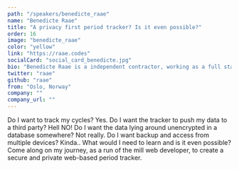 ```yaml
---
path: "/speakers/benedicte_raae"
name: "Benedicte Raae"
title: "A privacy first period tracker? Is it even possible?"
order: 16
image: "benedicte_raae"
color: "yellow"
link: "https://raae.codes"
socialCard: "social_card_benedicte.jpg"
bio: "Benedicte Raae is a independent contractor, working as a full stack developer. With a developer mom she had free access to Internet from an early age, but it was actually her Norwegian teacher that introduced her to HTML in 1997. Since then, she has created countless apps, services and sites. Both for fun and profit."
twitter: "raae"
github: "raae"
from: "Oslo, Norway"
company: ""
company_url: ""
---
```


Do I want to track my cycles? Yes.
Do I want the tracker to push my data to a third party? Hell NO!
Do I want the data lying around unencrypted in a database somewhere? Not really.
Do I want backup and access from multiple devices? Kinda..
What would I need to learn and is it even possible? Come along on my journey, as a run of the mill web developer,
to create a secure and private web-based period tracker.